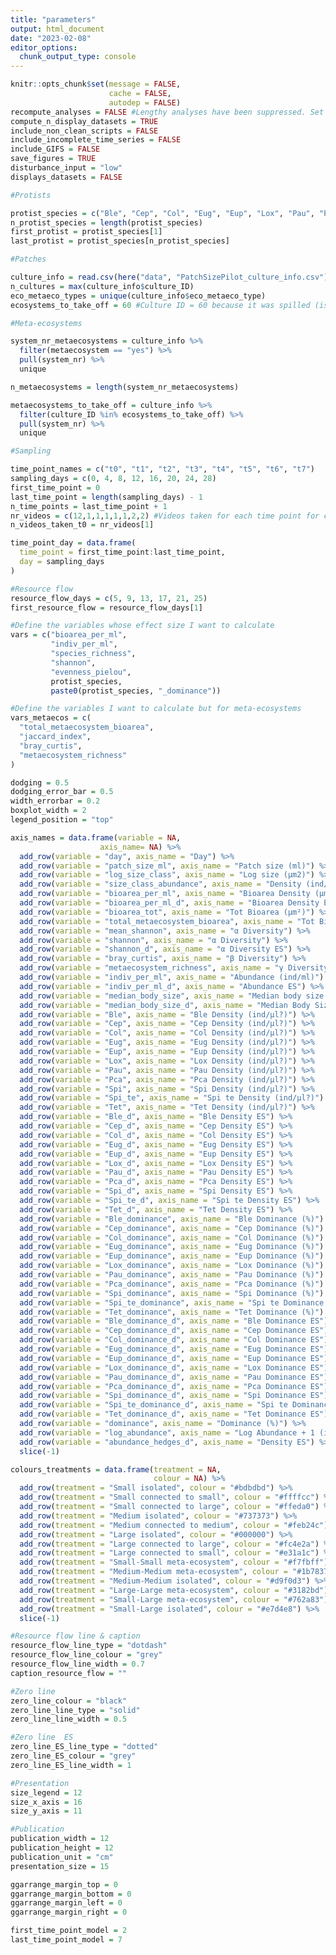 ```yaml
---
title: "parameters"
output: html_document
date: "2023-02-08"
editor_options: 
  chunk_output_type: console
---
```


```r
knitr::opts_chunk$set(message = FALSE, 
                      cache = FALSE,
                      autodep = FALSE)
recompute_analyses = FALSE #Lengthy analyses have been suppressed. Set recompute_analyses = TRUE to redo them. 
compute_n_display_datasets = TRUE
include_non_clean_scripts = FALSE
include_incomplete_time_series = FALSE
include_GIFS = FALSE
save_figures = TRUE
disturbance_input = "low"
displays_datasets = FALSE
```

```r

#Protists

protist_species = c("Ble", "Cep", "Col", "Eug", "Eup", "Lox", "Pau", "Pca", "Spi", "Spi_te", "Tet")
n_protist_species = length(protist_species)
first_protist = protist_species[1]
last_protist = protist_species[n_protist_species]

#Patches

culture_info = read.csv(here("data", "PatchSizePilot_culture_info.csv"), header = TRUE)
n_cultures = max(culture_info$culture_ID)
eco_metaeco_types = unique(culture_info$eco_metaeco_type)
ecosystems_to_take_off = 60 #Culture ID = 60 because it was spilled (isolated small patch, high disturbance, system nr = 40)

#Meta-ecosystems

system_nr_metaecosystems = culture_info %>%
  filter(metaecosystem == "yes") %>%
  pull(system_nr) %>%
  unique

n_metaecosystems = length(system_nr_metaecosystems)

metaecosystems_to_take_off = culture_info %>%
  filter(culture_ID %in% ecosystems_to_take_off) %>%
  pull(system_nr) %>%
  unique

#Sampling

time_point_names = c("t0", "t1", "t2", "t3", "t4", "t5", "t6", "t7")
sampling_days = c(0, 4, 8, 12, 16, 20, 24, 28)
first_time_point = 0
last_time_point = length(sampling_days) - 1
n_time_points = last_time_point + 1
nr_videos = c(12,1,1,1,1,1,2,2) #Videos taken for each time point for each culture. At t0 we took 12 videos of the large bottle from which we started the  cultures.
n_videos_taken_t0 = nr_videos[1]

time_point_day = data.frame(
  time_point = first_time_point:last_time_point,
  day = sampling_days
)

#Resource flow
resource_flow_days = c(5, 9, 13, 17, 21, 25)
first_resource_flow = resource_flow_days[1]
```

```r
#Define the variables whose effect size I want to calculate
vars = c("bioarea_per_ml",
         "indiv_per_ml",
         "species_richness",
         "shannon",
         "evenness_pielou",
         protist_species,
         paste0(protist_species, "_dominance"))

#Define the variables I want to calculate but for meta-ecosystems
vars_metaecos = c(
  "total_metaecosystem_bioarea",
  "jaccard_index",
  "bray_curtis",
  "metaecosystem_richness"
)
```

```r
dodging = 0.5 
dodging_error_bar = 0.5
width_errorbar = 0.2
boxplot_width = 2
legend_position = "top"
```

```r
axis_names = data.frame(variable = NA,
                    axis_name= NA) %>%
  add_row(variable = "day", axis_name = "Day") %>%
  add_row(variable = "patch_size_ml", axis_name = "Patch size (ml)") %>%
  add_row(variable = "log_size_class", axis_name = "Log size (μm2)") %>%
  add_row(variable = "size_class_abundance", axis_name = "Density (ind/ml)") %>%
  add_row(variable = "bioarea_per_ml", axis_name = "Bioarea Density (µm²/ml)") %>%
  add_row(variable = "bioarea_per_ml_d", axis_name = "Bioarea Density ES") %>%
  add_row(variable = "bioarea_tot", axis_name = "Tot Bioarea (µm²)") %>%
  add_row(variable = "total_metaecosystem_bioarea", axis_name = "Tot Bioarea (µm²)") %>%
  add_row(variable = "mean_shannon", axis_name = "α Diversity") %>%
  add_row(variable = "shannon", axis_name = "α Diversity") %>%
  add_row(variable = "shannon_d", axis_name = "α Diversity ES") %>%
  add_row(variable = "bray_curtis", axis_name = "β Diversity") %>%
  add_row(variable = "metaecosystem_richness", axis_name = "γ Diversity") %>%
  add_row(variable = "indiv_per_ml", axis_name = "Abundance (ind/ml)") %>%
  add_row(variable = "indiv_per_ml_d", axis_name = "Abundance ES") %>%
  add_row(variable = "median_body_size", axis_name = "Median body size (µm²)") %>%
  add_row(variable = "median_body_size_d", axis_name = "Median Body Size ES") %>%
  add_row(variable = "Ble", axis_name = "Ble Density (ind/μl?)") %>%
  add_row(variable = "Cep", axis_name = "Cep Density (ind/μl?)") %>%
  add_row(variable = "Col", axis_name = "Col Density (ind/μl?)") %>%
  add_row(variable = "Eug", axis_name = "Eug Density (ind/μl?)") %>%
  add_row(variable = "Eup", axis_name = "Eup Density (ind/μl?)") %>%
  add_row(variable = "Lox", axis_name = "Lox Density (ind/μl?)") %>%
  add_row(variable = "Pau", axis_name = "Pau Density (ind/μl?)") %>%
  add_row(variable = "Pca", axis_name = "Pca Density (ind/μl?)") %>%
  add_row(variable = "Spi", axis_name = "Spi Density (ind/μl?)") %>%
  add_row(variable = "Spi_te", axis_name = "Spi te Density (ind/μl?)") %>%
  add_row(variable = "Tet", axis_name = "Tet Density (ind/μl?)") %>%
  add_row(variable = "Ble_d", axis_name = "Ble Density ES") %>%
  add_row(variable = "Cep_d", axis_name = "Cep Density ES") %>%
  add_row(variable = "Col_d", axis_name = "Col Density ES") %>%
  add_row(variable = "Eug_d", axis_name = "Eug Density ES") %>%
  add_row(variable = "Eup_d", axis_name = "Eup Density ES") %>%
  add_row(variable = "Lox_d", axis_name = "Lox Density ES") %>%
  add_row(variable = "Pau_d", axis_name = "Pau Density ES") %>%
  add_row(variable = "Pca_d", axis_name = "Pca Density ES") %>%
  add_row(variable = "Spi_d", axis_name = "Spi Density ES") %>%
  add_row(variable = "Spi_te_d", axis_name = "Spi te Density ES") %>%
  add_row(variable = "Tet_d", axis_name = "Tet Density ES") %>%
  add_row(variable = "Ble_dominance", axis_name = "Ble Dominance (%)") %>%
  add_row(variable = "Cep_dominance", axis_name = "Cep Dominance (%)") %>%
  add_row(variable = "Col_dominance", axis_name = "Col Dominance (%)") %>%
  add_row(variable = "Eug_dominance", axis_name = "Eug Dominance (%)") %>%
  add_row(variable = "Eup_dominance", axis_name = "Eup Dominance (%)") %>%
  add_row(variable = "Lox_dominance", axis_name = "Lox Dominance (%)") %>%
  add_row(variable = "Pau_dominance", axis_name = "Pau Dominance (%)") %>%
  add_row(variable = "Pca_dominance", axis_name = "Pca Dominance (%)") %>%
  add_row(variable = "Spi_dominance", axis_name = "Spi Dominance (%)") %>%
  add_row(variable = "Spi_te_dominance", axis_name = "Spi te Dominance (%)") %>%
  add_row(variable = "Tet_dominance", axis_name = "Tet Dominance (%)") %>%
  add_row(variable = "Ble_dominance_d", axis_name = "Ble Dominance ES") %>%
  add_row(variable = "Cep_dominance_d", axis_name = "Cep Dominance ES") %>%
  add_row(variable = "Col_dominance_d", axis_name = "Col Dominance ES") %>%
  add_row(variable = "Eug_dominance_d", axis_name = "Eug Dominance ES") %>%
  add_row(variable = "Eup_dominance_d", axis_name = "Eup Dominance ES") %>%
  add_row(variable = "Lox_dominance_d", axis_name = "Lox Dominance ES") %>%
  add_row(variable = "Pau_dominance_d", axis_name = "Pau Dominance ES") %>%
  add_row(variable = "Pca_dominance_d", axis_name = "Pca Dominance ES") %>%
  add_row(variable = "Spi_dominance_d", axis_name = "Spi Dominance ES") %>%
  add_row(variable = "Spi_te_dominance_d", axis_name = "Spi te Dominance ES") %>%
  add_row(variable = "Tet_dominance_d", axis_name = "Tet Dominance ES") %>%
  add_row(variable = "dominance", axis_name = "Dominance (%)") %>%
  add_row(variable = "log_abundance", axis_name = "Log Abundance + 1 (ind/μm²)") %>%
  add_row(variable = "abundance_hedges_d", axis_name = "Density ES") %>%
  slice(-1)
```

```r
colours_treatments = data.frame(treatment = NA,
                                colour = NA) %>%
  add_row(treatment = "Small isolated", colour = "#bdbdbd") %>% 
  add_row(treatment = "Small connected to small", colour = "#ffffcc") %>%
  add_row(treatment = "Small connected to large", colour = "#ffeda0") %>%
  add_row(treatment = "Medium isolated", colour = "#737373") %>%
  add_row(treatment = "Medium connected to medium", colour = "#feb24c") %>%
  add_row(treatment = "Large isolated", colour = "#000000") %>%
  add_row(treatment = "Large connected to large", colour = "#fc4e2a") %>%
  add_row(treatment = "Large connected to small", colour = "#e31a1c") %>%
  add_row(treatment = "Small-Small meta-ecosystem", colour = "#f7fbff") %>% #Needs to become color-blind friendly
  add_row(treatment = "Medium-Medium meta-ecosystem", colour = "#1b7837") %>%
  add_row(treatment = "Medium-Medium isolated", colour = "#d9f0d3") %>%
  add_row(treatment = "Large-Large meta-ecosystem", colour = "#3182bd") %>% #Needs to become color-blind friendly
  add_row(treatment = "Small-Large meta-ecosystem", colour = "#762a83") %>%
  add_row(treatment = "Small-Large isolated", colour = "#e7d4e8") %>%
  slice(-1)
```

```r
#Resource flow line & caption
resource_flow_line_type = "dotdash"
resource_flow_line_colour = "grey"
resource_flow_line_width = 0.7
caption_resource_flow = ""

#Zero line  
zero_line_colour = "black"
zero_line_line_type = "solid"
zero_line_line_width = 0.5

#Zero line  ES
zero_line_ES_line_type = "dotted"
zero_line_ES_colour = "grey"
zero_line_ES_line_width = 1

```

```r
#Presentation
size_legend = 12
size_x_axis = 16
size_y_axis = 11

#Publication 
publication_width = 12
publication_height = 12
publication_unit = "cm"
presentation_size = 15

ggarrange_margin_top = 0
ggarrange_margin_bottom = 0
ggarrange_margin_left = 0
ggarrange_margin_right = 0
```

```r
first_time_point_model = 2
last_time_point_model = 7
```
